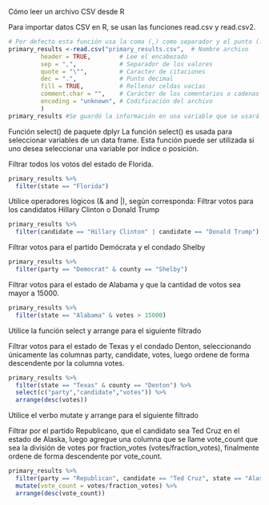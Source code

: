 Cómo leer un archivo CSV desde R

Para importar datos CSV en R, se usan las funciones read.csv y read.csv2.

```r
# Por defecto esta función usa la coma (,) como separador y el punto (.) como separador decimal
primary_results <-read.csv("primary_results.csv",  # Nombre archivo
         header = TRUE,        # Lee el encabezado
         sep = ",",            # Separador de los valores
         quote = "\"",         # Caracter de citaciones
         dec = ".",            # Punto decimal
         fill = TRUE,          # Rellenar celdas vacías 
         comment.char = "",    # Carácter de los comentarios o cadenas vacías
         encoding = "unknown", # Codificación del archivo
         )   
primary_results #Se guardó la información en una variable que se usará después
```


Función select() de paquete dplyr
La función select() es usada para seleccionar variables de un data frame. Esta función puede ser utilizada si uno desea seleccionar una variable por índice o posición.


Filtrar todos los votos del estado de Florida.

```r
primary_results %>%
  filter(state == "Florida")
```


Utilice operadores lógicos (& and |), según corresponda:
  Filtrar votos para los candidatos Hillary Clinton o Donald Trump

```r
primary_results %>%
  filter(candidate == "Hillary Clinton" | candidate == "Donald Trump")
```


  Filtrar votos para el partido Demócrata y el condado Shelby

```r
primary_results %>%
  filter(party == "Democrat" & county == "Shelby")
```

  Filtrar votos para el estado de Alabama y que la cantidad de votos sea mayor a
15000.

```r
primary_results %>%
  filter(state == "Alabama" & votes > 15000)
```



Utilice la función select y arrange para el siguiente filtrado

  Filtrar votos para el estado de Texas y el condado Denton, seleccionando únicamente las columnas party, candidate, votes, luego ordene de forma descendente por la columna votes.


```r
primary_results %>%
  filter(state == "Texas" & county == "Denton") %>%
  select(c("party","candidate","votes")) %>%
  arrange(desc(votes))
```



Utilice el verbo mutate y arrange para el siguiente filtrado

  Filtrar por el partido Republicano, que el candidato sea Ted Cruz en el estado de
Alaska, luego agregue una columna que se llame vote_count que sea la división de votes por fraction_votes (votes/fraction_votes), finalmente ordene de forma descendente por vote_count.


```r
primary_results %>%
  filter(party == "Republican", candidate == "Ted Cruz", state == "Alaska") %>%
  mutate(vote_count = votes/fraction_votes) %>%
  arrange(desc(vote_count))
```








